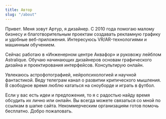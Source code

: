 ```yaml
---
title: Автор
slug: "/about"
---
```


Привет. Меня зовут Артур, я дизайнер. С 2010 года помогаю малому бизнесу и благотворительным проектам создавать рекламную графику и удобные веб-приложения. Интересуюсь VR/AR-технологиями и машинным обучением. 

Сейчас работаю в «Инженерном центре Аквафор» и руковожу лейблом Astralique. Обучаю начинающих дизайнеров основам графического дизайна и проектирования интерфейсов. Консультирую онлайн.

Увлекаюсь астрофотографией, нейропсихологией и научной фантастикой. Веду телеграм канал о развитии критического мышления. В свободное время люблю кататься на сноуборде и играть в футбол.

Если у вас есть идеи и предложения, то я с радостью найду время обсудить их лично или онлайн. Вы всегда можете связаться со мной по ссылкам в шапке сайта. Некоммерческим организациям готов помочь бесплатно. Добро пожаловать.
